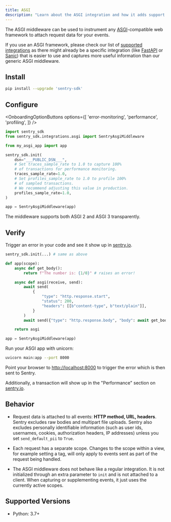 ```yaml
---
title: ASGI
description: "Learn about the ASGI integration and how it adds support for ASGI applications."
---
```


The ASGI middleware can be used to instrument any [ASGI](https://asgi.readthedocs.io/en/latest/)-compatible web framework to attach request data for your events.

<Note>

If you use an ASGI framework, please check our list of [supported integrations](/platforms/python/integrations/) as there might already be a specific integration (like [FastAPI](/platforms/python/integrations/fastapi/) or [Sanic](/platforms/python/integrations/sanic/)) that is easier to use and captures more useful information than our generic ASGI middleware.

</Note>

## Install

```bash
pip install --upgrade 'sentry-sdk'
```

## Configure

<SignInNote />

<OnboardingOptionButtons
  options={[
    'error-monitoring',
    'performance',
    'profiling',
  ]}
/>

```python {"onboardingOptions": {"performance": "8-10", "profiling": "11-14"}}
import sentry_sdk
from sentry_sdk.integrations.asgi import SentryAsgiMiddleware

from my_asgi_app import app

sentry_sdk.init(
    dsn="___PUBLIC_DSN___",
    # Set traces_sample_rate to 1.0 to capture 100%
    # of transactions for performance monitoring.
    traces_sample_rate=1.0,
    # Set profiles_sample_rate to 1.0 to profile 100%
    # of sampled transactions.
    # We recommend adjusting this value in production.
    profiles_sample_rate=1.0,
)

app = SentryAsgiMiddleware(app)
```

The middleware supports both ASGI 2 and ASGI 3 transparently.

## Verify

Trigger an error in your code and see it show up in [sentry.io](https://sentry.io).

```python
sentry_sdk.init(...) # same as above

def app(scope):
    async def get_body():
        return f"The number is: {1/0}" # raises an error!

    async def asgi(receive, send):
        await send(
            {
                "type": "http.response.start",
                "status": 200,
                "headers": [[b"content-type", b"text/plain"]],
            }
        )
        await send({"type": "http.response.body", "body": await get_body()})

    return asgi

app = SentryAsgiMiddleware(app)
```

Run your ASGI app with unicorn:

```bash
uvicorn main:app --port 8000
```

Point your browser to [http://localhost:8000](http://localhost:8000) to trigger the error which is then sent to Sentry.

Additionally, a transaction will show up in the "Performance" section on [sentry.io](https://sentry.io).

## Behavior

- Request data is attached to all events: **HTTP method, URL, headers**. Sentry excludes raw bodies and multipart file uploads. Sentry also excludes personally identifiable information (such as user ids, usernames, cookies, authorization headers, IP addresses) unless you set `send_default_pii` to `True`.

- Each request has a separate scope. Changes to the scope within a view, for example setting a tag, will only apply to events sent as part of the request being handled.

- The ASGI middleware does not behave like a regular integration. It is not initialized through an extra parameter to `init` and is not attached to a client. When capturing or supplementing events, it just uses the currently active scopes.

## Supported Versions

- Python: 3.7+
